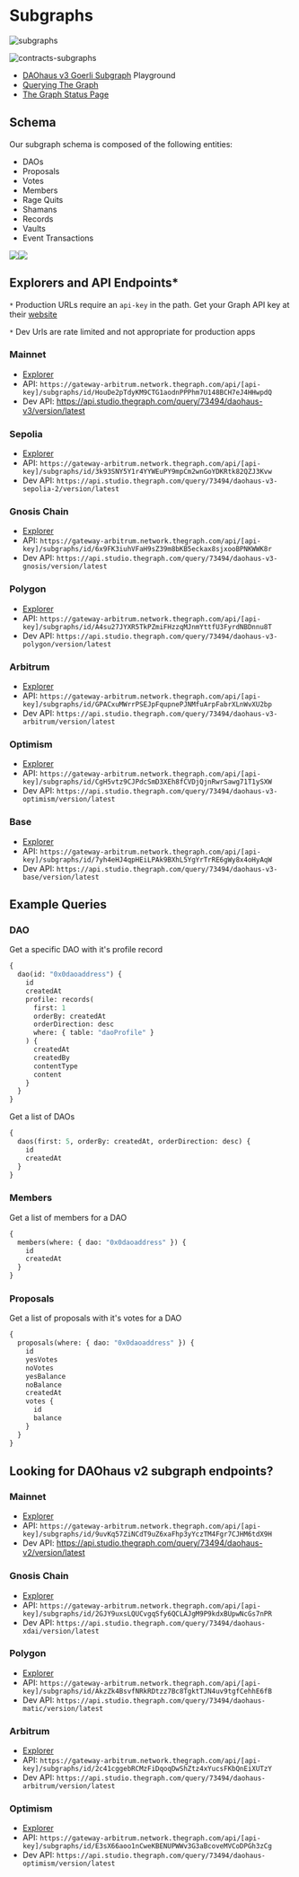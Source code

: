 # Subgraphs

![subgraphs](https://github.com/HausDAO/monorepo/assets/522182/fae38f9a-0b29-45a2-846d-49ea2072f1be)

![contracts-subgraphs](https://github.com/HausDAO/monorepo/assets/522182/b8ffd507-cb9e-4dd7-aaed-c3b40c0c6074)

- [DAOhaus v3 Goerli Subgraph](https://thegraph.com/hosted-service/subgraph/hausdao/daohaus-v3-goerli) Playground
- [Querying The Graph](https://thegraph.com/docs/en/querying/querying-the-graph/)
- [The Graph Status Page](https://status.thegraph.com)

## Schema

Our subgraph schema is composed of the following entities:

- DAOs
- Proposals
- Votes
- Members
- Rage Quits
- Shamans
- Records
- Vaults
- Event Transactions

![](https://hackmd.io/_uploads/ry-L28kJT.png)![](https://hackmd.io/_uploads/r1x8EqVUJa.jpg)

## Explorers and API Endpoints\*

`*` Production URLs require an `api-key` in the path. Get your Graph API key at their [website](https://thegraph.com/studio/)

`*` Dev Urls are rate limited and not appropriate for production apps

### Mainnet

- [Explorer](https://thegraph.com/explorer/subgraphs/HouDe2pTdyKM9CTG1aodnPPPhm7U148BCH7eJ4HHwpdQ?view=Overview&chain=arbitrum-one)
- API: `https://gateway-arbitrum.network.thegraph.com/api/[api-key]/subgraphs/id/HouDe2pTdyKM9CTG1aodnPPPhm7U148BCH7eJ4HHwpdQ`
- Dev API: https://api.studio.thegraph.com/query/73494/daohaus-v3/version/latest

### Sepolia

- [Explorer](https://thegraph.com/explorer/subgraphs/3k93SNY5Y1r4YYWEuPY9mpCm2wnGoYDKRtk82QZJ3Kvw?view=Overview&chain=arbitrum-one)
- API: `https://gateway-arbitrum.network.thegraph.com/api/[api-key]/subgraphs/id/3k93SNY5Y1r4YYWEuPY9mpCm2wnGoYDKRtk82QZJ3Kvw`
- Dev API: `https://api.studio.thegraph.com/query/73494/daohaus-v3-sepolia-2/version/latest`

### Gnosis Chain

- [Explorer](https://thegraph.com/explorer/subgraphs/6x9FK3iuhVFaH9sZ39m8bKB5eckax8sjxooBPNKWWK8r?view=Overview&chain=arbitrum-one)
- API: `https://gateway-arbitrum.network.thegraph.com/api/[api-key]/subgraphs/id/6x9FK3iuhVFaH9sZ39m8bKB5eckax8sjxooBPNKWWK8r`
- Dev API: `https://api.studio.thegraph.com/query/73494/daohaus-v3-gnosis/version/latest`

### Polygon

- [Explorer](https://thegraph.com/explorer/subgraphs/A4su27JYXR5TkPZmiFHzzqMJnmYttfU3FyrdNBDnnu8T?view=Overview&chain=arbitrum-one)
- API: `https://gateway-arbitrum.network.thegraph.com/api/[api-key]/subgraphs/id/A4su27JYXR5TkPZmiFHzzqMJnmYttfU3FyrdNBDnnu8T`
- Dev API: `https://api.studio.thegraph.com/query/73494/daohaus-v3-polygon/version/latest`

### Arbitrum

- [Explorer](https://thegraph.com/explorer/subgraphs/GPACxuMWrrPSEJpFqupnePJNMfuArpFabrXLnWvXU2bp?view=Overview&chain=arbitrum-one)
- API: `https://gateway-arbitrum.network.thegraph.com/api/[api-key]/subgraphs/id/GPACxuMWrrPSEJpFqupnePJNMfuArpFabrXLnWvXU2bp`
- Dev API: `https://api.studio.thegraph.com/query/73494/daohaus-v3-arbitrum/version/latest`

### Optimism

- [Explorer](https://thegraph.com/explorer/subgraphs/CgH5vtz9CJPdcSmD3XEh8fCVDjQjnRwrSawg71T1ySXW?view=Overview&chain=arbitrum-one)
- API: `https://gateway-arbitrum.network.thegraph.com/api/[api-key]/subgraphs/id/CgH5vtz9CJPdcSmD3XEh8fCVDjQjnRwrSawg71T1ySXW`
- Dev API: `https://api.studio.thegraph.com/query/73494/daohaus-v3-optimism/version/latest`

### Base

- [Explorer](https://thegraph.com/explorer/subgraphs/7yh4eHJ4qpHEiLPAk9BXhL5YgYrTrRE6gWy8x4oHyAqW?view=Overview&chain=arbitrum-one)
- API: `https://gateway-arbitrum.network.thegraph.com/api/[api-key]/subgraphs/id/7yh4eHJ4qpHEiLPAk9BXhL5YgYrTrRE6gWy8x4oHyAqW`
- Dev API: `https://api.studio.thegraph.com/query/73494/daohaus-v3-base/version/latest`

## Example Queries

### DAO

Get a specific DAO with it's profile record

```graphql
{
  dao(id: "0x0daoaddress") {
    id
    createdAt
    profile: records(
      first: 1
      orderBy: createdAt
      orderDirection: desc
      where: { table: "daoProfile" }
    ) {
      createdAt
      createdBy
      contentType
      content
    }
  }
}
```

Get a list of DAOs

```graphql
{
  daos(first: 5, orderBy: createdAt, orderDirection: desc) {
    id
    createdAt
  }
}
```

### Members

Get a list of members for a DAO

```graphql
{
  members(where: { dao: "0x0daoaddress" }) {
    id
    createdAt
  }
}
```

### Proposals

Get a list of proposals with it's votes for a DAO

```graphql
{
  proposals(where: { dao: "0x0daoaddress" }) {
    id
    yesVotes
    noVotes
    yesBalance
    noBalance
    createdAt
    votes {
      id
      balance
    }
  }
}
```

## Looking for DAOhaus v2 subgraph endpoints?

### Mainnet

- [Explorer](https://thegraph.com/explorer/subgraphs/9uvKq57ZiNCdT9uZ6xaFhp3yYczTM4Fgr7CJHM6tdX9H?view=Overview&chain=arbitrum-one)
- API: `https://gateway-arbitrum.network.thegraph.com/api/[api-key]/subgraphs/id/9uvKq57ZiNCdT9uZ6xaFhp3yYczTM4Fgr7CJHM6tdX9H`
- Dev API: https://api.studio.thegraph.com/query/73494/daohaus-v2/version/latest

### Gnosis Chain

- [Explorer](https://thegraph.com/explorer/subgraphs/2GJY9uxsLQUCvgqSfy6QCLAJgM9P9kdxBUpwNcGs7nPR?view=Overview&chain=arbitrum-one)
- API: `https://gateway-arbitrum.network.thegraph.com/api/[api-key]/subgraphs/id/2GJY9uxsLQUCvgqSfy6QCLAJgM9P9kdxBUpwNcGs7nPR`
- Dev API: `https://api.studio.thegraph.com/query/73494/daohaus-xdai/version/latest`

### Polygon

- [Explorer](https://thegraph.com/explorer/subgraphs/AkzZk4BsvfNRkRDtzz7Bc8TgktTJN4uv9tgfCehhE6fB?view=Overview&chain=arbitrum-one)
- API: `https://gateway-arbitrum.network.thegraph.com/api/[api-key]/subgraphs/id/AkzZk4BsvfNRkRDtzz7Bc8TgktTJN4uv9tgfCehhE6fB`
- Dev API: `https://api.studio.thegraph.com/query/73494/daohaus-matic/version/latest`

### Arbitrum

- [Explorer](https://thegraph.com/explorer/subgraphs/2c41cggebRCMzFiDqoqDwShZtz4xYucsFKbQnEiXUTzY?view=Overview&chain=arbitrum-one)
- API: `https://gateway-arbitrum.network.thegraph.com/api/[api-key]/subgraphs/id/2c41cggebRCMzFiDqoqDwShZtz4xYucsFKbQnEiXUTzY`
- Dev API: `https://api.studio.thegraph.com/query/73494/daohaus-arbitrum/version/latest`

### Optimism

- [Explorer](https://thegraph.com/explorer/subgraphs/E3sX66aoo1nCweKBENUPWWv3G3aBcoveMVCoDPGh3zCg?view=Overview&chain=arbitrum-one)
- API: `https://gateway-arbitrum.network.thegraph.com/api/[api-key]/subgraphs/id/E3sX66aoo1nCweKBENUPWWv3G3aBcoveMVCoDPGh3zCg`
- Dev API: `https://api.studio.thegraph.com/query/73494/daohaus-optimism/version/latest`

